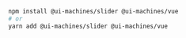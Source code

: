 ```bash
npm install @ui-machines/slider @ui-machines/vue
# or
yarn add @ui-machines/slider @ui-machines/vue
```
